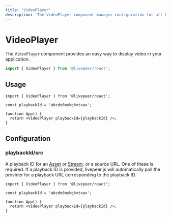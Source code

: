 ```yaml
---
title: 'VideoPlayer'
description: 'The VideoPlayer component manages configuration for all hooks using React Context.'
---
```


# VideoPlayer

The `VideoPlayer` component provides an easy way to display video in your application.

```ts
import { VideoPlayer } from '@livepeer/react';
```

## Usage

```tsx
import { VideoPlayer } from '@livepeer/react';

const playbackId = 'abcde6mykgkvtxav';

function App() {
  return <VideoPlayer playbackId={playbackId} />;
}
```

## Configuration

### playbackId/src

A playback ID for an [Asset](https://github.com/livepeer/livepeer.js/blob/main/packages/core/src/types/provider.ts) or
[Stream](https://github.com/livepeer/livepeer.js/blob/main/packages/core/src/types/provider.ts), or a source URL. One of these is
required. If a playback ID is provided, livepeer.js will automatically poll the provider for a
playback URL corresponding to the playback ID.

```tsx {6}
import { VideoPlayer } from '@livepeer/react';

const playbackId = 'abcde6mykgkvtxav';

function App() {
  return <VideoPlayer playbackId={playbackId} />;
}
```
